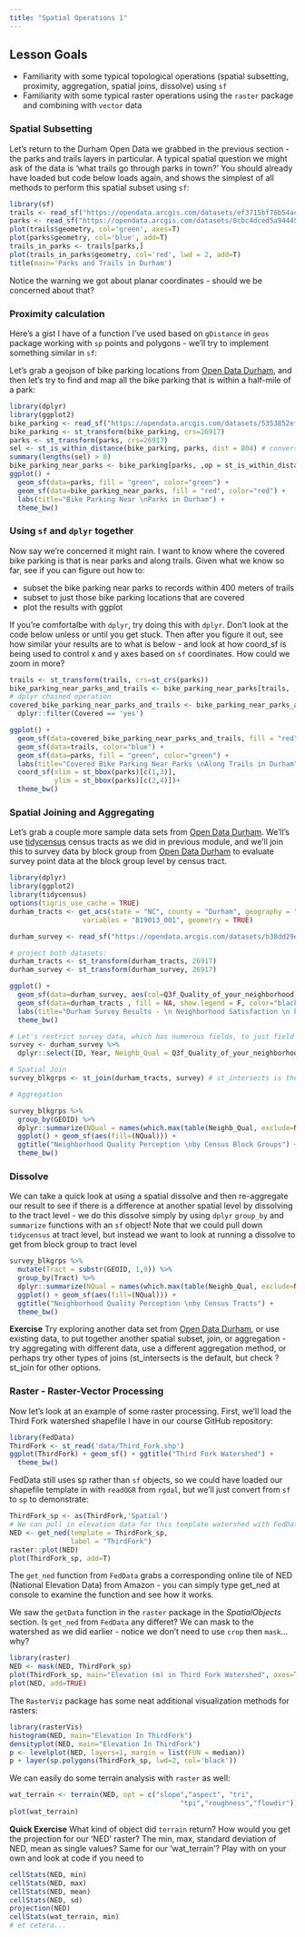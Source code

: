 ```yaml
---
title: "Spatial Operations 1"
---
```


## Lesson Goals

* Familiarity with some typical topological operations (spatial subsetting, proximity, aggregation, spatial joins, dissolve) using `sf`
* Familiarity with some typical raster operations using the `raster` package and combining with `vector` data

### Spatial Subsetting
Let's return to the Durham Open Data we grabbed in the previous section - the parks and trails layers in particular.  A typical spatial question we might ask of the data is 'what trails go through parks in town?' You should already have loaded but code below loads again, and shows the simplest of all methods to perform this spatial subset using `sf`:
```r
library(sf)
trails <- read_sf("https://opendata.arcgis.com/datasets/ef3715bf76b54acead5c566bcf34db78_6.geojson")
parks <- read_sf("https://opendata.arcgis.com/datasets/0cbc4dced5a944458f634619dad8356f_8.geojson")
plot(trails$geometry, col='green', axes=T)
plot(parks$geometry, col='blue', add=T)
trails_in_parks <- trails[parks,]
plot(trails_in_parks$geometry, col='red', lwd = 2, add=T)
title(main='Parks and Trails in Durham')
```

Notice the warning we got about planar coordinates - should we be concerned about that?

### Proximity calculation
Here's a gist I have of a function I've used based on `gDistance` in `geos` package working with `sp` points and polygons - we'll try to implement something similar in `sf`:
<script src="https://gist.github.com/mhweber/d87c3fdf9f71ac4f9e69565086ece74f.js"></script> 

Let's grab a geojson of bike parking locations from [Open Data Durham](https://live-durhamnc.opendata.arcgis.com/), and then let's try to find and map all the bike parking that is within a half-mile of a park:
```r
library(dplyr)
library(ggplot2)
bike_parking <- read_sf("https://opendata.arcgis.com/datasets/5353852efa6e4b4cb7177f9060b46168_0.geojson")
bike_parking <- st_transform(bike_parking, crs=26917)
parks <- st_transform(parks, crs=26917)
sel <- st_is_within_distance(bike_parking, parks, dist = 804) # conversion of miles to meters - why am I using meters here?
summary(lengths(sel) > 0) 
bike_parking_near_parks <- bike_parking[parks, ,op = st_is_within_distance, dist = 804]
ggplot() + 
  geom_sf(data=parks, fill = "green", color="green") +
  geom_sf(data=bike_parking_near_parks, fill = "red", color="red") +
  labs(title="Bike Parking Near \nParks in Durham") +
  theme_bw() 
```

### Using `sf` and `dplyr` together
Now say we're concerned it might rain.  I want to know where the covered bike parking is that is near parks and along trails.  Given what we know so far, see if you can figure out how to:

* subset the bike parking near parks to records within 400 meters of trails
* subset to just those bike parking locations that are covered 
* plot the results with ggplot

If you're comfortalbe with `dplyr`, try doing this with `dplyr`.  Don't look at the code below unless or until you get stuck. Then after you figure it out, see how similar your results are to what is below - and look at how coord_sf is being used to control x and y axes based on `sf` coordinates.  How could we zoom in more?

```r
trails <- st_transform(trails, crs=st_crs(parks))
bike_parking_near_parks_and_trails <- bike_parking_near_parks[trails, ,op = st_is_within_distance, dist = 804]
# dplyr chained operation
covered_bike_parking_near_parks_and_trails <- bike_parking_near_parks_and_trails %>%
  dplyr::filter(Covered == 'yes')

ggplot() + 
  geom_sf(data=covered_bike_parking_near_parks_and_trails, fill = "red", show.legend = F, color="red") +
  geom_sf(data=trails, color="blue") +
  geom_sf(data=parks, fill = "green", color="green") +
  labs(title="Covered Bike Parking Near Parks \nAlong Trails in Durham") +
  coord_sf(xlim = st_bbox(parks)[c(1,3)],
           ylim = st_bbox(parks)[c(2,4)])+
  theme_bw()
```

### Spatial Joining and Aggregating
Let's grab a couple more sample data sets from [Open Data Durham](https://live-durhamnc.opendata.arcgis.com/). We'll's use [tidycensus](https://walkerke.github.io/tidycensus/index.html) census tracts as we did in previous module, and we'll join this to survey data by block group from [Open Data Durham](https://live-durhamnc.opendata.arcgis.com/) to evaluate survey point data at the block group level by census tract.  
```r
library(dplyr)
library(ggplot2)
library(tidycensus)
options(tigris_use_cache = TRUE)
durham_tracts <- get_acs(state = "NC", county = "Durham", geography = "block group", 
                  variables = "B19013_001", geometry = TRUE)

durham_survey <- read_sf("https://opendata.arcgis.com/datasets/b38dd29e5a774dcba28d30c93141bce9_0.geojson")

# project both datasets:
durham_tracts <- st_transform(durham_tracts, 26917)
durham_survey <- st_transform(durham_survey, 26917)

ggplot() + 
  geom_sf(data=durham_survey, aes(col=Q3f_Quality_of_your_neighborhood)) +
  geom_sf(data=durham_tracts , fill = NA, show.legend = F, color="black") +
  labs(title="Durham Survey Results - \n Neighborhood Satisfaction \n by Census Block Group") +
  theme_bw()

# Let's restrict survey data, which has numerous fields, to just field of interest - note how dplyr retains geometry without us explicitly having to select it. Also we can rename as part of our dplyr select statement.
survey <- durham_survey %>%
  dplyr::select(ID, Year, Neighb_Qual = Q3f_Quality_of_your_neighborhood)

# Spatial Join
survey_blkgrps <- st_join(durham_tracts, survey) # st_intersects is the default

# Aggregation

survey_blkgrps %>%
  group_by(GEOID) %>%
  dplyr::summarize(NQual = names(which.max(table(Neighb_Qual, exclude=NULL)))) %>%
  ggplot() + geom_sf(aes(fill=(NQual))) +
  ggtitle("Neighborhood Quality Perception \nby Census Block Groups") + 
  theme_bw()
```

### Dissolve
We can take a quick look at using a spatial dissolve and then re-aggregate our result to see if there is a difference at another spatial level by dissolving to the tract level - we do this dissolve simply by using `dplyr` `group_by` and `summarize` functions with an `sf` object!
Note that we could pull down `tidycensus` at tract level, but instead we want to look at running a dissolve to get from block group to tract level
```r
survey_blkgrps %>% 
  mutate(Tract = substr(GEOID, 1,9)) %>%
  group_by(Tract) %>%
  dplyr::summarize(NQual = names(which.max(table(Neighb_Qual, exclude=NULL)))) %>%
  ggplot() + geom_sf(aes(fill=(NQual))) +
  ggtitle("Neighborhood Quality Perception \nby Census Tracts") + 
  theme_bw()  
```

**Exercise**
Try exploring another data set from [Open Data Durham](https://opendurham.nc.gov/explore/?sort=modified), or use existing data, to put together another spatial subset, join, or aggregation - try aggregating with different data, use a different aggregation method, or perhaps try other types of joins (st_intersects is the default, but check ?st_join for other options.

### Raster - Raster-Vector Processing
Now let's look at an example of some raster processing.  First, we'll load the Third Fork watershed shapefile I have in our course GitHub repository:

```r
library(FedData)
ThirdFork <- st_read('data/Third_Fork.shp')
ggplot(ThirdFork) + geom_sf() + ggtitle("Third Fork Watershed") +
  theme_bw()
```

FedData still uses sp rather than `sf` objects, so we could have loaded our shapefile template in with `readOGR` from `rgdal`, but we'll just convert from `sf` to `sp` to demonstrate:
```r
ThirdFork_sp <- as(ThirdFork,'Spatial')
# We can pull in elevation data for this template watershed with FedData
NED <- get_ned(template = ThirdFork_sp,
               label = "ThirdFork")
raster::plot(NED)
plot(ThirdFork_sp, add=T)
```

The `get_ned` function from `FedData` grabs a corresponding online tile of NED (National Elevation Data) from Amazon - you can simply type get_ned at console to examine the function and see how it works.  

We saw the `getData` function in the `raster` package in the *SpatialObjects* section. Is `get_ned` from `FedData` any differet?  We can mask to the watershed as we did earlier - notice we don't need to use `crop` then `mask`...why?
```r
library(raster)
NED <- mask(NED, ThirdFork_sp)
plot(ThirdFork_sp, main="Elevation (m) in Third Fork Watershed", axes=T)
plot(NED, add=TRUE)
```

The `RasterViz` package has some neat additional visualization methods for rasters:
```r
library(rasterVis)
histogram(NED, main="Elevation In ThirdFork")
densityplot(NED, main="Elevation In ThirdFork")
p <- levelplot(NED, layers=1, margin = list(FUN = median))
p + layer(sp.polygons(ThirdFork_sp, lwd=2, col='black'))
```

We can easily do some terrain analysis with `raster` as well:
```r
wat_terrain <- terrain(NED, opt = c("slope","aspect", "tri",
                                          "tpi","roughness","flowdir"))
plot(wat_terrain)
```

**Quick Exercise**
What kind of object did `terrain` return?  How would you get the projection for our 'NED' raster?  The min, max, standard deviation of NED, mean as single values? Same for our 'wat_terrain'? Play with on your own and look at code if you need to
```r
cellStats(NED, min)
cellStats(NED, max)
cellStats(NED, mean)
cellStats(NED, sd)
projection(NED)
cellStats(wat_terrain, min)
# et cetera...
```

